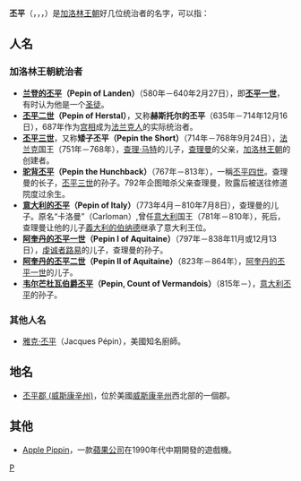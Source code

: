 '''丕平'''（{{lang-en|Pepin}}，{{lang-fr|Pépin}}，{{lang-de|Pippin}}，{{lang-it|Pepino}}）是[[加洛林王朝|加洛林王朝]]好几位统治者的名字，可以指：

==人名==
===加洛林王朝統治者===
* '''[[兰登的丕平|兰登的丕平]]（Pepin of Landen）'''（580年－640年2月27日），即'''[[丕平一世|丕平一世]]'''，有时认为他是一个[[圣徒|圣徒]]。
* '''[[丕平二世|丕平二世]]（Pepin of Herstal）'''，又称'''赫斯托尔的丕平'''（635年－714年12月16日），687年作为[[宫相|宫相]]成为[[法兰克王国|法兰克人]]的实际统治者。
* '''[[丕平三世|丕平三世]]'''，又称'''矮子丕平（Pepin the Short）'''（714年－768年9月24日），[[法兰克|法兰克]]国王（751年－768年），[[查理·马特|查理·马特]]的儿子，[[查理曼|查理曼]]的父亲，[[加洛林王朝|加洛林王朝]]的创建者。
* '''[[驼背丕平|驼背丕平]]（Pepin the Hunchback）'''（767年－813年），一稱[[丕平四世|丕平四世]]。查理曼的长子，[[丕平三世|丕平三世]]的孙子。792年企图暗杀父亲查理曼，败露后被送往修道院度过余生。
* '''[[意大利的丕平|意大利的丕平]]（Pepin of Italy）'''（773年4月－810年7月8日），查理曼的儿子。原名“卡洛曼”（Carloman）,曾任[[意大利|意大利]]国王（781年－810年），死后，查理曼让他的儿子[[義大利的伯纳德|義大利的伯纳德]]继承了意大利王位。
* '''[[阿基坦丕平|阿奎丹的丕平一世]]（Pepin I of Aquitaine）'''（797年－838年11月或12月13日），[[虔诚者路易|虔诚者路易]]的儿子，查理曼的孙子。
* '''[[丕平二世_(阿基坦)|阿奎丹的丕平二世]]（Pepin II of Aquitaine）'''（823年－864年），[[阿基坦丕平|阿奎丹的丕平一世]]的儿子。
* '''[[丕平_(韦尔芒杜瓦)|韦尔芒杜瓦伯爵丕平]]（Pepin, Count of Vermandois）'''（815年－），[[意大利丕平|意大利丕平]]的孙子。

===其他人名===
* [[雅克·丕平|雅克·丕平]]（Jacques Pépin），美國知名廚師。

==地名==
* [[丕平縣_(威斯康辛州)|丕平郡 (威斯康辛州)]]，位於美國[[威斯康辛州|威斯康辛州]]西北部的一個郡。

==其他==
* [[Apple_Pippin|Apple Pippin]]，一款[[蘋果公司|蘋果公司]]在1990年代中期開發的遊戲機。

{{Disambiguation|P|Cat=二字人名译名消歧义}}
[[Category:法国历史|P]]